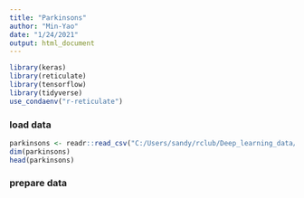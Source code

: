 ```yaml
---
title: "Parkinsons"
author: "Min-Yao"
date: "1/24/2021"
output: html_document
---
```


```r
library(keras)
library(reticulate)
library(tensorflow)
library(tidyverse)
use_condaenv("r-reticulate")
```

### load data

```r
parkinsons <- readr::read_csv("C:/Users/sandy/rclub/Deep_learning_data/Parkinsons/parkinsons_updrs.data.csv")
dim(parkinsons)
head(parkinsons)
```
### prepare data


